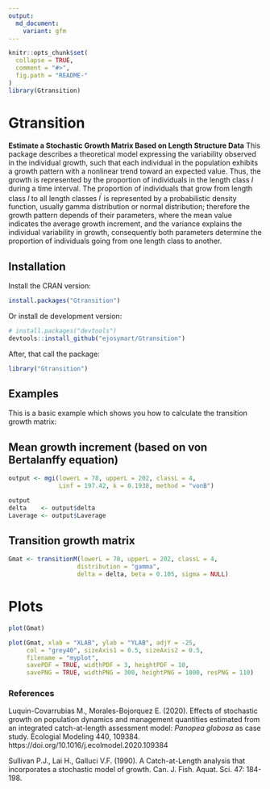 ```yaml
---
output:
  md_document:
    variant: gfm
---
```


```r
knitr::opts_chunk$set(
  collapse = TRUE,
  comment = "#>",
  fig.path = "README-"
)
library(Gtransition)
```

# Gtransition

**Estimate a Stochastic Growth Matrix Based on Length Structure Data**
This package  describes a theoretical model expressing the variability observed in the individual growth, such that each individual in the population exhibits a growth pattern with a nonlinear trend toward an expected value. Thus, the growth is represented by the proportion of individuals in the length class $l$ during a time interval. The proportion of individuals that grow from length class $l$ to all length classes $l^{'}$ is represented by a probabilistic density function, usually gamma distribution or normal distribution; therefore the growth pattern depends of their parameters, where the mean value indicates the average growth increment, and the variance explains the individual variability in growth, consequently both parameters determine the proportion of individuals going from one length class to another.


## Installation

Install the CRAN version:

```R
install.packages("Gtransition")
```

Or install de development version:

```R
# install.packages("devtools")
devtools::install_github("ejosymart/Gtransition")
```

After, that call the package:
```R
library("Gtransition")
```


## Examples

This is a basic example which shows you how to calculate the transition growth matrix:

## Mean growth increment (based on von Bertalanffy equation)

```r
output <- mgi(lowerL = 78, upperL = 202, classL = 4, 
              Linf = 197.42, k = 0.1938, method = "vonB")

output
delta    <- output$delta
Laverage <- output$Laverage
```


## Transition growth matrix
```r
Gmat <- transitionM(lowerL = 78, upperL = 202, classL = 4, 
                   distribution = "gamma", 
                   delta = delta, beta = 0.105, sigma = NULL)

```


# Plots
```r
plot(Gmat)
```


```r
plot(Gmat, xlab = "XLAB", ylab = "YLAB", adjY = -25,
     col = "grey40", sizeAxis1 = 0.5, sizeAxis2 = 0.5,
     filename = "myplot", 
     savePDF = TRUE, widthPDF = 3, heightPDF = 10, 
     savePNG = TRUE, widthPNG = 300, heightPNG = 1000, resPNG = 110)
```


### References
Luquin-Covarrubias M., Morales-Bojorquez E. (2020). Effects of stochastic growth on population dynamics and management quantities estimated from an integrated catch-at-length assessment model: *Panopea globosa* as case study. Ecologial Modeling 440, 109384. https://doi.org/10.1016/j.ecolmodel.2020.109384

Sullivan P.J., Lai H., Galluci V.F. (1990). A Catch-at-Length analysis that incorporates a stochastic model of growth. Can. J. Fish. Aquat. Sci. 47: 184-198.